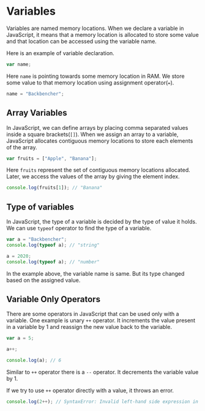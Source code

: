 
<Layout>
<SEO title="Variables in JavaScript" />
<JSLayout>

# Variables

Variables are named memory locations. When we declare a variable in JavaScript, it means that a memory location is allocated to store some value and that location can be accessed using the variable name.

Here is an example of variable declaration.

```javascript
var name;
```

Here `name` is pointing towards some memory location in RAM. We store some value to that memory location using assignment operator(`=`).

```javascript
name = "Backbencher";
```

## Array Variables

In JavaScript, we can define arrays by placing comma separated values inside a square brackets(`[]`). When we assign an array to a variable, JavaScript allocates contiguous memory locations to store each elements of the array.

```javascript
var fruits = ["Apple", "Banana"];
```

Here `fruits` represent the set of contiguous memory locations allocated. Later, we access the values of the array by giving the element index.

```javascript
console.log(fruits[1]); // "Banana"
```

## Type of variables

In JavaScript, the type of a variable is decided by the type of value it holds. We can use `typeof` operator to find the type of a variable.

```javascript
var a = "Backbencher";
console.log(typeof a); // "string"

a = 2020;
console.log(typeof a); // "number"
```

In the example above, the variable name is same. But its type changed based on the assigned value.

## Variable Only Operators

There are some operators in JavaScript that can be used only with a variable. One example is unary `++` operator. It increments the value present in a variable by 1 and reassign the new value back to the variable.

```javascript
var a = 5;

a++;

console.log(a); // 6
```

Similar to `++` operator there is a `--` operator. It decrements the variable value by 1.

If we try to use `++` operator directly with a value, it throws an error.

```javascript
console.log(2++); // SyntaxError: Invalid left-hand side expression in postfix operation
```

</JSLayout>
</Layout>
